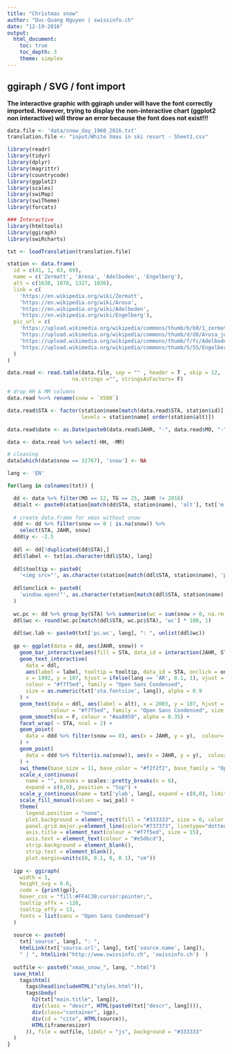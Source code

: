 ```yaml
---
title: "Christmas snow"
author: "Duc-Quang Nguyen | swissinfo.ch"
date: "12-19-2016"
output: 
  html_document:
    toc: true
    toc_depth: 3
    theme: simplex
---
```


## ggiraph / SVG / font import

**The interactive graphic with ggiraph under will have the font correctly imported. However, trying to display the non-interactive chart (ggplot2 non interactive) will throw an error because the font does not exist!!!**


```r
data.file <- 'data/snow_day_1960_2016.txt'
translation.file <- "input/White Xmas in ski resort - Sheet1.csv"

library(readr)
library(tidyr)
library(dplyr)
library(magrittr)
library(countrycode)
library(ggplot2)
library(scales)
library(swiMap)
library(swiTheme)
library(forcats)

### Interactive 
library(htmltools)
library(ggiraph)
library(swiRcharts)
```


```r
txt <- loadTranslation(translation.file)

station <- data.frame(
  id = c(41, 1, 63, 69),
  name = c('Zermatt', 'Arosa', 'Adelboden', 'Engelberg'),
  alt = c(1638, 1878, 1327, 1036),
  link = c(
    'https://en.wikipedia.org/wiki/Zermatt', 
    'https://en.wikipedia.org/wiki/Arosa',
    'https://en.wikipedia.org/wiki/Adelboden',
    'https://en.wikipedia.org/wiki/Engelberg'),
  pic_url = c(
    'https://upload.wikimedia.org/wikipedia/commons/thumb/b/b0/1_zermatt_night_2012.jpg/320px-1_zermatt_night_2012.jpg',
    'https://upload.wikimedia.org/wikipedia/commons/thumb/d/d8/Arosa_jun2_09_094.jpg/320px-Arosa_jun2_09_094.jpg',
    'https://upload.wikimedia.org/wikipedia/commons/thumb/f/fc/Adelboden_schutzwald3.jpg/304px-Adelboden_schutzwald3.jpg',
    'https://upload.wikimedia.org/wikipedia/commons/thumb/5/55/Engelberg.jpg/251px-Engelberg.jpg' 
  )
)

data.read <- read.table(data.file, sep = "" , header = T , skip = 12,
                     na.strings ="", stringsAsFactors= F)

# drop HH & MM columns
data.read %<>% rename(snow = `X580`)

data.read$STA <- factor(station$name[match(data.read$STA, station$id)], 
                        levels = station$name[ order(station$alt)])

data.read$date <- as.Date(paste0(data.read$JAHR, "-", data.read$MO, "-", data.read$TG ))

data <- data.read %>% select(-HH, -MM)

# cleaning
data[which(data$snow == 32767), 'snow'] <- NA
```

```r
lang <- 'EN'

for(lang in colnames(txt)) {

  dd <- data %>% filter(MO == 12, TG == 25, JAHR != 2016)
  dd$alt <- paste0(station[match(dd$STA, station$name), 'alt'], txt['m.abb', lang])
  
  # create data.frame for xmas without snow
  ddd <- dd %>% filter(snow == 0 | is.na(snow)) %>%
    select(STA, JAHR, snow)
  ddd$y <- -2.5
  
  ddl <- dd[!duplicated(dd$STA),]
  ddl$label <- txt[as.character(ddl$STA), lang]
  
  ddl$tooltip <- paste0(
    '<img src="', as.character(station[match(ddl$STA, station$name), 'pic_url']), '" alt="', as.character(ddl$STA), '" style="width:157px;">')
  
  ddl$onclick <- paste0(
    'window.open("', as.character(station[match(ddl$STA, station$name), 'link']), '")'
  )
  
  wc.pc <- dd %>% group_by(STA) %>% summarise(wc = sum(snow > 0, na.rm = T) / sum(!is.na(snow))) %>% ungroup()
  ddl$wc <- round(wc.pc[match(ddl$STA, wc.pc$STA), 'wc'] * 100, 1)
  
  ddl$wc.lab <- paste0(txt['pc.wc', lang], ": ", unlist(ddl$wc))
  
  gp <- ggplot(data = dd, aes(JAHR, snow)) + 
    geom_bar_interactive(aes(fill = STA, data_id = interaction(JAHR, STA)), stat = "identity") + 
    geom_text_interactive(
      data = ddl, 
      aes(label = label, tooltip = tooltip, data_id = STA, onclick = onclick), 
      x = 1992, y = 107, hjust = ifelse(lang == 'AR', 0.1, 1), vjust = 0, 
      colour = "#f7f5ed", family = "Open Sans Condensed", 
      size = as.numeric(txt['sta.fontsize', lang]), alpha = 0.9
    ) +
    geom_text(data = ddl, aes(label = alt), x = 2003, y = 107, hjust = 0, vjust = 0, 
              colour = "#f7f5ed", family = "Open Sans Condensed", size = as.numeric(txt['sta.fontsize', lang]) / 2, alpha = 0.5) +
    geom_smooth(se = F, colour = "#aa8959", alpha = 0.35) + 
    facet_wrap( ~ STA, ncol = 2) + 
    geom_point(
      data = ddd %>% filter(snow == 0), aes(x = JAHR, y = y),  colour='#ab3d3f'
    ) +
    geom_point(
      data = ddd %>% filter(is.na(snow)), aes(x = JAHR, y = y),  colour='#808080'
    ) + 
    swi_theme(base_size = 11, base_color = "#f2f2f2", base_family = "Open Sans Condensed") + 
    scale_x_continuous(
      name = "", breaks = scales::pretty_breaks(n = 6), 
      expand = c(0,0), position = "top") + 
    scale_y_continuous(name = txt['ylab', lang], expand = c(0,0), limits = c(-5, max(dd$snow, na.rm = T))) +
    scale_fill_manual(values = swi_pal) + 
    theme(
      legend.position = "none", 
      plot.background = element_rect(fill = "#333333", size = 0, color = NA),
      panel.grid.major.y=element_line(color="#737373", linetype="dotted", size=0.09),
      axis.title = element_text(colour = "#f7f5ed", size = 15),
      axis.text = element_text(colour = "#e5dbcd"),
      strip.background = element_blank(),
      strip.text = element_blank(),
      plot.margin=unit(c(0, 0.1, 0, 0.1), "cm")) 
  
  igp <- ggiraph(
    width = 1,
    height_svg = 6.6,
    code = {print(gp)}, 
    hover_css = "fill:#FF4C3B;cursor:pointer;",
    tooltip_offx = -120,
    tooltip_offy = 13,
    fonts = list(sans = "Open Sans Condensed")
  )
  
  source <- paste0(
    txt['source', lang], ": ", 
    htmlLink(txt['source.url', lang], txt['source.name', lang]), 
    " | ", htmlLink("http://www.swissinfo.ch", 'swissinfo.ch')  )
  
  outfile <- paste0("xmas_snow_", lang, ".html")
  save_html(
    tags$html(
      tags$head(includeHTML("styles.html")),
      tags$body(    
        h2(txt["main.title", lang]),
        div(class = "descr", HTML(paste0(txt["descr", lang]))),
        div(class="container", igp),
        div(id = "cite", HTML(source)),
        HTML(iframeresizer)  
      )), file = outfile, libdir = "js", background = "#333333"
  )  
}





  
  
```